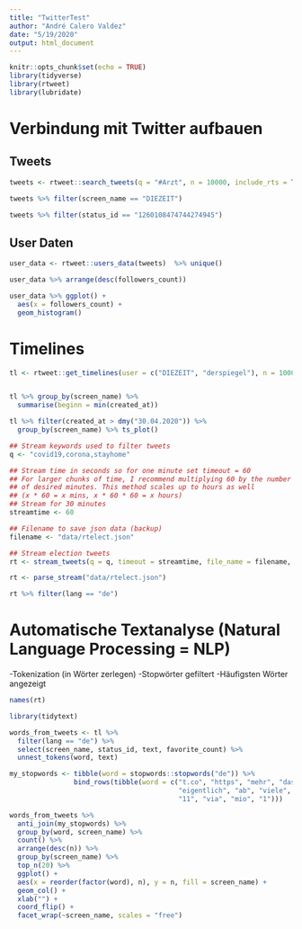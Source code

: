 ```yaml
---
title: "TwitterTest"
author: "André Calero Valdez"
date: "5/19/2020"
output: html_document
---
```


```r
knitr::opts_chunk$set(echo = TRUE)
library(tidyverse)
library(rtweet)
library(lubridate)
```

# Verbindung mit Twitter aufbauen

## Tweets
```r
tweets <- rtweet::search_tweets(q = "#Arzt", n = 10000, include_rts = TRUE, lang = "de")

tweets %>% filter(screen_name == "DIEZEIT")

tweets %>% filter(status_id == "1260108474744274945")
```

## User Daten
```r
user_data <- rtweet::users_data(tweets)  %>% unique()

user_data %>% arrange(desc(followers_count))

user_data %>% ggplot() +
  aes(x = followers_count) +
  geom_histogram()
```

# Timelines

```r
tl <- rtweet::get_timelines(user = c("DIEZEIT", "derspiegel"), n = 1000)


tl %>% group_by(screen_name) %>% 
  summarise(beginn = min(created_at))

tl %>% filter(created_at > dmy("30.04.2020")) %>% 
  group_by(screen_name) %>% ts_plot()

```



```r
## Stream keywords used to filter tweets
q <- "covid19,corona,stayhome"

## Stream time in seconds so for one minute set timeout = 60
## For larger chunks of time, I recommend multiplying 60 by the number
## of desired minutes. This method scales up to hours as well
## (x * 60 = x mins, x * 60 * 60 = x hours)
## Stream for 30 minutes
streamtime <- 60

## Filename to save json data (backup)
filename <- "data/rtelect.json"

## Stream election tweets
rt <- stream_tweets(q = q, timeout = streamtime, file_name = filename, lang="de")
```

```r
rt <- parse_stream("data/rtelect.json")

rt %>% filter(lang == "de")
```

# Automatische Textanalyse (Natural Language Processing = NLP)
-Tokenization (in Wörter zerlegen)
-Stopwörter gefiltert
-Häufigsten Wörter angezeigt

```r
names(rt)

library(tidytext)

words_from_tweets <- tl %>% 
  filter(lang == "de") %>% 
  select(screen_name, status_id, text, favorite_count) %>% 
  unnest_tokens(word, text)

my_stopwords <- tibble(word = stopwords::stopwords("de")) %>% 
                bind_rows(tibble(word = c("t.co", "https", "mehr", "dass","amp",
                                          "eigentlich", "ab", "viele", "trotz", "19",
                                          "11", "via", "mio", "1")))

words_from_tweets %>% 
  anti_join(my_stopwords) %>% 
  group_by(word, screen_name) %>% 
  count() %>% 
  arrange(desc(n)) %>% 
  group_by(screen_name) %>% 
  top_n(20) %>% 
  ggplot() +
  aes(x = reorder(factor(word), n), y = n, fill = screen_name) +
  geom_col() +
  xlab("") +
  coord_flip() +
  facet_wrap(~screen_name, scales = "free")



```

